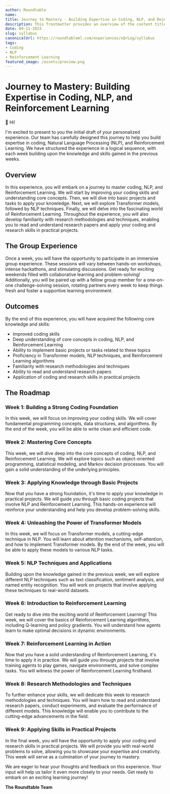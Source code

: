```yaml
---
author: Roundtable
name: 
title: Journey to Mastery - Building Expertise in Coding, NLP, and Reinforcement Learning
description: This frontmatter provides an overview of the content titled "Journey to Mastery: Building Expertise in Coding, NLP, and Reinforcement Learning." It includes information about the content, the group experience, the outcomes, and the roadmap for the learning journey.
date: 09-11-2023
slug: syllabus
canonicalUrl: https://roundtableml.com/experiences/xQrLog/syllabus
tags:
- Coding
- NLP
- Reinforcement Learning
featured_image: /assets/preview.png
---
```


# Journey to Mastery: Building Expertise in Coding, NLP, and Reinforcement Learning

👋 Hi! 

I'm excited to present to you the initial draft of your personalized experience. Our team has carefully designed this journey to help you build expertise in coding, Natural Language Processing (NLP), and Reinforcement Learning. We have structured the experience in a logical sequence, with each week building upon the knowledge and skills gained in the previous weeks. 

## Overview
In this experience, you will embark on a journey to master coding, NLP, and Reinforcement Learning. We will start by improving your coding skills and understanding core concepts. Then, we will dive into basic projects and tasks to apply your knowledge. Next, we will explore Transformer models, followed by NLP techniques. Finally, we will delve into the fascinating world of Reinforcement Learning. Throughout the experience, you will also develop familiarity with research methodologies and techniques, enabling you to read and understand research papers and apply your coding and research skills in practical projects.

## The Group Experience
Once a week, you will have the opportunity to participate in an immersive group experience. These sessions will vary between hands-on workshops, intense hackathons, and stimulating discussions. Get ready for exciting weekends filled with collaborative learning and problem-solving! Additionally, you will be paired up with a fellow group member for a one-on-one challenge-solving session, rotating partners every week to keep things fresh and foster a supportive learning environment.

## Outcomes
By the end of this experience, you will have acquired the following core knowledge and skills:
- Improved coding skills
- Deep understanding of core concepts in coding, NLP, and Reinforcement Learning
- Ability to implement basic projects or tasks related to these topics
- Proficiency in Transformer models, NLP techniques, and Reinforcement Learning algorithms
- Familiarity with research methodologies and techniques
- Ability to read and understand research papers
- Application of coding and research skills in practical projects

## The Roadmap

### Week 1: Building a Strong Coding Foundation
In this week, we will focus on improving your coding skills. We will cover fundamental programming concepts, data structures, and algorithms. By the end of the week, you will be able to write clean and efficient code.

### Week 2: Mastering Core Concepts
This week, we will dive deep into the core concepts of coding, NLP, and Reinforcement Learning. We will explore topics such as object-oriented programming, statistical modeling, and Markov decision processes. You will gain a solid understanding of the underlying principles.

### Week 3: Applying Knowledge through Basic Projects
Now that you have a strong foundation, it's time to apply your knowledge in practical projects. We will guide you through basic coding projects that involve NLP and Reinforcement Learning. This hands-on experience will reinforce your understanding and help you develop problem-solving skills.

### Week 4: Unleashing the Power of Transformer Models
In this week, we will focus on Transformer models, a cutting-edge technique in NLP. You will learn about attention mechanisms, self-attention, and how to implement Transformer models. By the end of the week, you will be able to apply these models to various NLP tasks.

### Week 5: NLP Techniques and Applications
Building upon the knowledge gained in the previous week, we will explore different NLP techniques such as text classification, sentiment analysis, and named entity recognition. You will work on projects that involve applying these techniques to real-world datasets.

### Week 6: Introduction to Reinforcement Learning
Get ready to dive into the exciting world of Reinforcement Learning! This week, we will cover the basics of Reinforcement Learning algorithms, including Q-learning and policy gradients. You will understand how agents learn to make optimal decisions in dynamic environments.

### Week 7: Reinforcement Learning in Action
Now that you have a solid understanding of Reinforcement Learning, it's time to apply it in practice. We will guide you through projects that involve training agents to play games, navigate environments, and solve complex tasks. You will witness the power of Reinforcement Learning firsthand.

### Week 8: Research Methodologies and Techniques
To further enhance your skills, we will dedicate this week to research methodologies and techniques. You will learn how to read and understand research papers, conduct experiments, and evaluate the performance of different models. This knowledge will enable you to contribute to the cutting-edge advancements in the field.

### Week 9: Applying Skills in Practical Projects
In the final week, you will have the opportunity to apply your coding and research skills in practical projects. We will provide you with real-world problems to solve, allowing you to showcase your expertise and creativity. This week will serve as a culmination of your journey to mastery.

We are eager to hear your thoughts and feedback on this experience. Your input will help us tailor it even more closely to your needs. Get ready to embark on an exciting learning journey!

**The Roundtable Team**